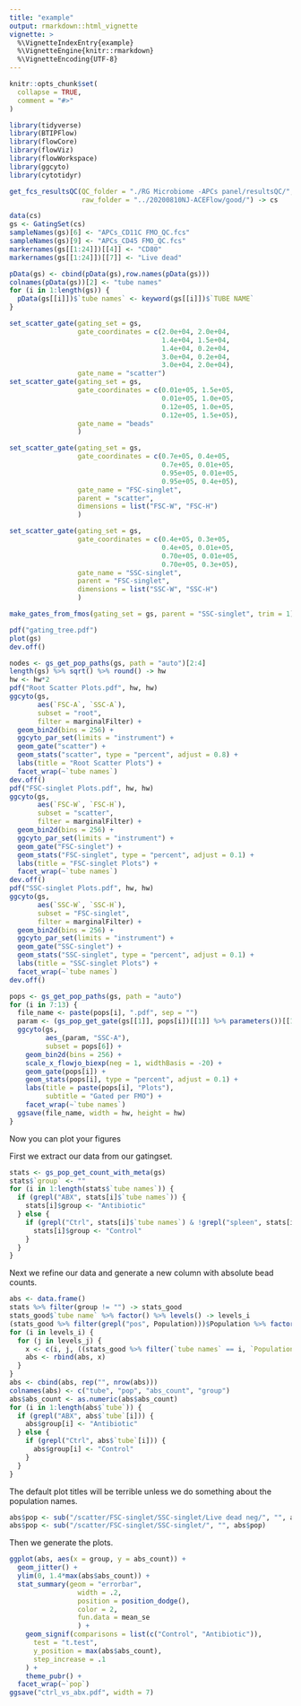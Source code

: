 ```yaml
---
title: "example"
output: rmarkdown::html_vignette
vignette: >
  %\VignetteIndexEntry{example}
  %\VignetteEngine{knitr::rmarkdown}
  %\VignetteEncoding{UTF-8}
---
```


```r
knitr::opts_chunk$set(
  collapse = TRUE,
  comment = "#>"
)
```

```r
library(tidyverse)
library(BTIPFlow)
library(flowCore)
library(flowViz)
library(flowWorkspace)
library(ggcyto)
library(cytotidyr)
```

```r
get_fcs_resultsQC(QC_folder = "./RG Microbiome -APCs panel/resultsQC/", 
                  raw_folder = "../20200810NJ-ACEFlow/good/") -> cs
```


```r
data(cs)
gs <- GatingSet(cs)
sampleNames(gs)[6] <- "APCs_CD11C FMO_QC.fcs"
sampleNames(gs)[9] <- "APCs_CD45 FMO_QC.fcs"
markernames(gs[[1:24]])[[4]] <- "CD80"
markernames(gs[[1:24]])[[7]] <- "Live dead"

pData(gs) <- cbind(pData(gs),row.names(pData(gs)))
colnames(pData(gs))[2] <- "tube names"
for (i in 1:length(gs)) {
  pData(gs[[i]])$`tube names` <- keyword(gs[[i]])$`TUBE NAME`
}

set_scatter_gate(gating_set = gs,
                 gate_coordinates = c(2.0e+04, 2.0e+04,
                                      1.4e+04, 1.5e+04,
                                      1.4e+04, 0.2e+04,
                                      3.0e+04, 0.2e+04,
                                      3.0e+04, 2.0e+04),
                 gate_name = "scatter")
set_scatter_gate(gating_set = gs, 
                 gate_coordinates = c(0.01e+05, 1.5e+05,
                                      0.01e+05, 1.0e+05,
                                      0.12e+05, 1.0e+05,
                                      0.12e+05, 1.5e+05),
                 gate_name = "beads"
                 )

set_scatter_gate(gating_set = gs, 
                 gate_coordinates = c(0.7e+05, 0.4e+05,
                                      0.7e+05, 0.01e+05,
                                      0.95e+05, 0.01e+05,
                                      0.95e+05, 0.4e+05),
                 gate_name = "FSC-singlet", 
                 parent = "scatter",
                 dimensions = list("FSC-W", "FSC-H")
                 )

set_scatter_gate(gating_set = gs, 
                 gate_coordinates = c(0.4e+05, 0.3e+05,
                                      0.4e+05, 0.01e+05,
                                      0.70e+05, 0.01e+05,
                                      0.70e+05, 0.3e+05),
                 gate_name = "SSC-singlet", 
                 parent = "FSC-singlet",
                 dimensions = list("SSC-W", "SSC-H")
                 )

make_gates_from_fmos(gating_set = gs, parent = "SSC-singlet", trim = 1)

pdf("gating_tree.pdf")
plot(gs)
dev.off()

nodes <- gs_get_pop_paths(gs, path = "auto")[2:4]
length(gs) %>% sqrt() %>% round() -> hw
hw <- hw*2
pdf("Root Scatter Plots.pdf", hw, hw)
ggcyto(gs, 
       aes(`FSC-A`, `SSC-A`), 
       subset = "root", 
       filter = marginalFilter) + 
  geom_bin2d(bins = 256) + 
  ggcyto_par_set(limits = "instrument") +
  geom_gate("scatter") + 
  geom_stats("scatter", type = "percent", adjust = 0.8) +
  labs(title = "Root Scatter Plots") +
  facet_wrap(~`tube names`)
dev.off()
pdf("FSC-singlet Plots.pdf", hw, hw)
ggcyto(gs, 
       aes(`FSC-W`, `FSC-H`), 
       subset = "scatter", 
       filter = marginalFilter) + 
  geom_bin2d(bins = 256) + 
  ggcyto_par_set(limits = "instrument") +
  geom_gate("FSC-singlet") + 
  geom_stats("FSC-singlet", type = "percent", adjust = 0.1) +
  labs(title = "FSC-singlet Plots") +
  facet_wrap(~`tube names`)
dev.off()
pdf("SSC-singlet Plots.pdf", hw, hw)
ggcyto(gs, 
       aes(`SSC-W`, `SSC-H`), 
       subset = "FSC-singlet", 
       filter = marginalFilter) + 
  geom_bin2d(bins = 256) + 
  ggcyto_par_set(limits = "instrument") +
  geom_gate("SSC-singlet") + 
  geom_stats("SSC-singlet", type = "percent", adjust = 0.1) +
  labs(title = "SSC-singlet Plots") +
  facet_wrap(~`tube names`)
dev.off()

pops <- gs_get_pop_paths(gs, path = "auto")
for (i in 7:13) {
  file_name <- paste(pops[i], ".pdf", sep = "")
  param <- (gs_pop_get_gate(gs[[1]], pops[i])[[1]] %>% parameters())[[1]]
  ggcyto(gs, 
         aes_(param, "SSC-A"), 
         subset = pops[6]) + 
    geom_bin2d(bins = 256) + 
    scale_x_flowjo_biexp(neg = 1, widthBasis = -20) +
    geom_gate(pops[i]) + 
    geom_stats(pops[i], type = "percent", adjust = 0.1) +
    labs(title = paste(pops[i], "Plots"), 
         subtitle = "Gated per FMO") +
    facet_wrap(~`tube names`)
  ggsave(file_name, width = hw, height = hw)
}

```

Now you can plot your figures

First we extract our data from our gatingset.

```r
stats <- gs_pop_get_count_with_meta(gs)
stats$`group` <- ""
for (i in 1:length(stats$`tube names`)) {
  if (grepl("ABX", stats[i]$`tube names`)) {
    stats[i]$group <- "Antibiotic"
  } else {
    if (grepl("Ctrl", stats[i]$`tube names`) & !grepl("spleen", stats[i]$`tube names`)) {
      stats[i]$group <- "Control"
    }
  }
}
```

Next we refine our data and generate a new column with absolute bead counts.

```r
abs <- data.frame()
stats %>% filter(group != "") -> stats_good
stats_good$`tube name` %>% factor() %>% levels() -> levels_i
(stats_good %>% filter(grepl("pos", Population)))$Population %>% factor() %>% levels() -> levels_j
for (i in levels_i) {
  for (j in levels_j) {
    x <- c(i, j, ((stats_good %>% filter(`tube names` == i, `Population` == j) %>% select(`Count`))[[1]] / (stats_good %>% filter(`tube names` == i, `Population` == "/beads") %>% select(`Count`))[[1]] * 1e+04))
    abs <- rbind(abs, x)
  }
}
abs <- cbind(abs, rep("", nrow(abs)))
colnames(abs) <- c("tube", "pop", "abs_count", "group")
abs$abs_count <- as.numeric(abs$abs_count)
for (i in 1:length(abs$`tube`)) {
  if (grepl("ABX", abs$`tube`[i])) {
    abs$group[i] <- "Antibiotic"
  } else {
    if (grepl("Ctrl", abs$`tube`[i])) {
      abs$group[i] <- "Control"
    }
  }
}
```

The default plot titles will be terrible unless we do something about the population names.

```r
abs$pop <- sub("/scatter/FSC-singlet/SSC-singlet/Live dead neg/", "", abs$pop)
abs$pop <- sub("/scatter/FSC-singlet/SSC-singlet/", "", abs$pop)
```

Then we generate the plots.

```r
ggplot(abs, aes(x = group, y = abs_count)) + 
  geom_jitter() + 
  ylim(0, 1.4*max(abs$abs_count)) +
  stat_summary(geom = "errorbar", 
                 width = .2, 
                 position = position_dodge(), 
                 color = 2, 
                 fun.data = mean_se
                 ) +
    geom_signif(comparisons = list(c("Control", "Antibiotic")),
      test = "t.test",
      y_position = max(abs$abs_count), 
      step_increase = .1
    ) + 
    theme_pubr() +
  facet_wrap(~`pop`)
ggsave("ctrl_vs_abx.pdf", width = 7)
```

